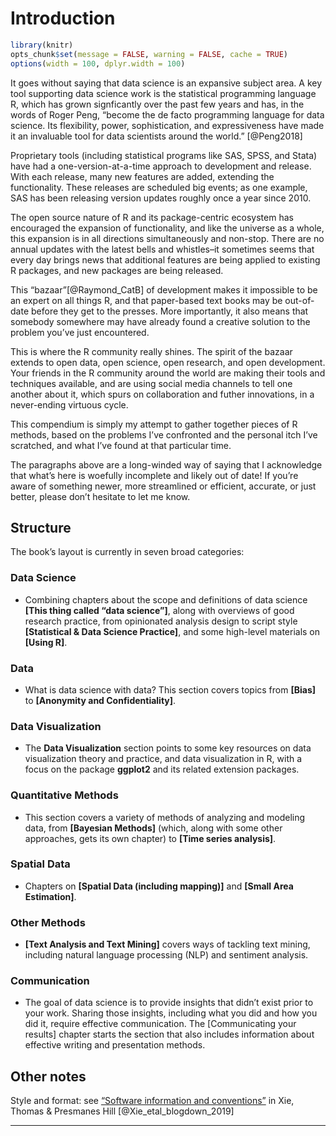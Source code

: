 # Introduction {#introduction}

```r
library(knitr)
opts_chunk$set(message = FALSE, warning = FALSE, cache = TRUE)
options(width = 100, dplyr.width = 100)
```

It goes without saying that data science is an expansive subject area. A key tool supporting data science work is the statistical programming language R, which has grown signficantly over the past few years and has, in the words of Roger Peng, "become the de facto programming language for data science. Its flexibility, power, sophistication, and expressiveness have made it an invaluable tool for data scientists around the world." [@Peng2018]

Proprietary tools (including statistical programs like SAS, SPSS, and Stata) have had a one-version-at-a-time approach to development and release. With each release, many new features are added, extending the functionality. These releases are scheduled big events; as one example, SAS has been releasing version updates roughly once a year since 2010.

The open source nature of R and its package-centric ecosystem has encouraged the expansion of functionality, and like the universe as a whole, this expansion is in all directions simultaneously and non-stop. There are no annual updates with the latest bells and whistles--it sometimes seems that every day brings news that additional features are being applied to existing R packages, and new packages are being released.

This "bazaar"[@Raymond_CatB] of development makes it impossible to be an expert on all things R, and that paper-based text books may be out-of-date before they get to the presses. More importantly, it also means that somebody somewhere may have already found a creative solution to the problem you've just encountered.

This is where the R community really shines. The spirit of the bazaar extends to open data, open science, open research, and open development. Your friends in the R community around the world are making their tools and techniques available, and are using social media channels to tell one another about it, which spurs on collaboration and futher innovations, in a never-ending virtuous cycle.

This compendium is simply my attempt to gather together pieces of R methods, based on the problems I've confronted and the personal itch I've scratched, and what I've found at that particular time. 

The paragraphs above are a long-winded way of saying that I acknowledge that what's here is woefully incomplete and likely out of date! If you're aware of something newer, more streamlined or efficient, accurate, or just better, please don't hesitate to let me know.

## Structure

The book's layout is currently in seven broad categories:

### Data Science 

* Combining chapters about the scope and definitions of data science **[This thing called "data science"]**, along with overviews of good research practice, from opinionated analysis design to script style **[Statistical & Data Science Practice]**, and some high-level materials on **[Using R]**.


### Data 

* What is data science with data? This section covers topics from **[Bias]** to **[Anonymity and Confidentiality]**.



### Data Visualization

* The **Data Visualization** section points to some key resources on data visualization theory and practice, and data visualization in R, with a focus on the package **ggplot2** and its related extension packages.



### Quantitative Methods


* This section covers a variety of methods of analyzing and modeling data, from **[Bayesian Methods]** (which, along with some other approaches, gets its own chapter) to **[Time series analysis]**.


### Spatial Data

* Chapters on **[Spatial Data (including mapping)]** and **[Small Area Estimation]**.


### Other Methods

* **[Text Analysis and Text Mining]** covers ways of tackling text mining, including natural language processing (NLP) and sentiment analysis.



### Communication

* The goal of data science is to provide insights that didn't exist prior to your work. Sharing those insights, including what you did and how you did it, require effective communication. The [Communicating your results] chapter starts the section that also includes information about effective writing and presentation methods. 



## Other notes

Style and format: see ["Software information and conventions"](https://bookdown.org/yihui/blogdown/software-info.html) in Xie, Thomas & Presmanes Hill [@Xie_etal_blogdown_2019]


***

